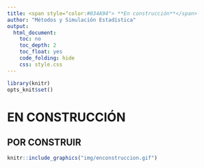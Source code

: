 ```yaml
---
title: <span style="color:#034A94"> **En construcción**</span> 
author: "Métodos y Simulación Estadística"
output:
  html_document:
    toc: no
    toc_depth: 2
    toc_float: yes
    code_folding: hide
    css: style.css
---
```



```r
library(knitr)
opts_knit$set()

```

# **EN CONSTRUCCIÓN**
## **POR CONSTRUIR**

```r
knitr::include_graphics("img/enconstruccion.gif")
```
